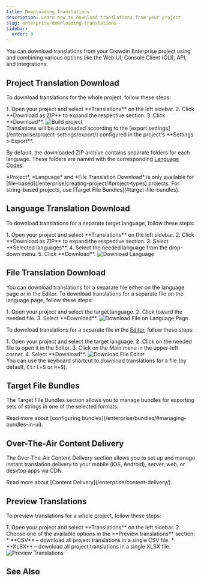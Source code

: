 ```yaml
---
title: Downloading Translations
description: Learn how to download translations from your project
slug: enterprise/downloading-translations
sidebar:
  order: 0
---
```



You can download translations from your Crowdin Enterprise project using and combining various options like the Web UI, Console Client (CLI), API, and integrations.

## Project Translation Download

To download translations for the whole project, follow these steps:

<Steps>
  1. Open your project and select **Translations** on the left sidebar.
  2. Click **Download as ZIP** to expand the respective section.
  3. Click **Download**. <Image src={buildProject} alt="Build project" />
</Steps>

<Aside>
  Translations will be downloaded according to the [export settings](/enterprise/project-settings/export/) configured in the project's **Settings > Export**.
</Aside>

By default, the downloaded ZIP archive contains separate folders for each language. These folders are named with the corresponding [Language Codes](/developer/language-codes/).

<Aside type="caution" title="Limitations">
  *Project*, *Language* and *File Translation Download* is only available for [file-based](/enterprise/creating-project/#project-types) projects. For string-based projects, use [Target File Bundles](#target-file-bundles).
</Aside>

## Language Translation Download

To download translations for a separate target language, follow these steps:

<Steps>
  1. Open your project and select **Translations** on the left sidebar.
  2. Click **Download as ZIP** to expand the respective section.
  3. Select **Selected languages**.
  4. Select the needed language from the drop-down menu.
  5. Click **Download**. <Image src={downloadLanguage} alt="Download Language" />
</Steps>

## File Translation Download

You can download translations for a separate file either on the language page or in the Editor. To download translations for a separate file on the language page, follow these steps:

<Steps>
  1. Open your project and select the target language.
  2. Click <Icon name="mdi:dots-vertical" class="inline-icon" /> toward the needed file.
  3. Select **Download**. <Image src={downloadFileLanguagePage} alt="Download File on Language Page" />
</Steps>

To download translations for a separate file in the [Editor](/enterprise/online-editor/), follow these steps:

<Steps>
  1. Open your project and select the target language.
  2. Click on the needed file to open it in the Editor.
  3. Click on the Main menu <Icon name="mdi:menu" class="inline-icon" /> in the upper-left corner.
  4. Select **Download**. <Image src={downloadFileEditor} alt="Download File Editor" />
</Steps>

<Aside type="tip">
  You can use the keyboard shortcut to download translations for a file (by default, <KBD>Ctrl</KBD>+<KBD>S</KBD> or <KBD>⌘</KBD>+<KBD>S</KBD>).
</Aside>

## Target File Bundles

The Target File Bundles section allows you to manage bundles for exporting sets of strings in one of the selected formats.

<ReadMore>
  Read more about [configuring bundles](/enterprise/bundles/#managing-bundles-in-ui).
</ReadMore>

## Over-The-Air Content Delivery

The Over-The-Air Content Delivery section allows you to set up and manage instant translation delivery to your mobile (iOS, Android), server, web, or desktop apps via CDN.

<ReadMore>
  Read more about [Content Delivery](/enterprise/content-delivery/).
</ReadMore>

## Preview Translations

To preview translations for a whole project, follow these steps:

<Steps>
  1. Open your project and select **Translations** on the left sidebar.
  2. Choose one of the available options in the **Preview translations** section:
     * **CSV** &ndash; download all project translations in a single CSV file.
     * **XLSX** &ndash; download all project translations in a single XLSX file.
</Steps>

<Image src={previewTranslations} alt="Preview Translations" />

## See Also

<LinkCard
  title="Integrations"
  description="Seamlessly integrate localization into any phase of your product."
  href="/enterprise/integrations/"
/>

<CardGrid>
  <LinkCard
    title="API"
    description="Learn how to use Crowdin's API to integrate localization into your process."
    href="/developer/api/"
  />
  <LinkCard
    title="Developer Tools"
    description="Automate the localization process and integrate it into your development workflow."
    href="/developer/dev-tools/"
  />
</CardGrid>
